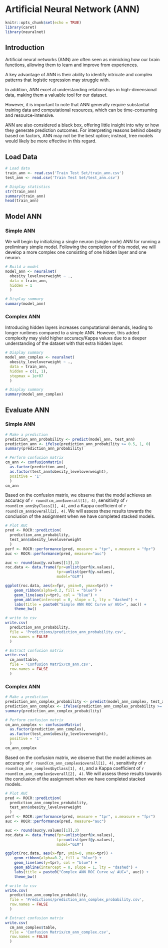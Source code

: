 # Artificial Neural Network (ANN)

<!-- ## R Packages and Setup {-} -->


```r
knitr::opts_chunk$set(echo = TRUE)
library(caret)
library(neuralnet)
```


## Introduction

Artificial neural networks (ANN) are often seen as mimicking how our brain functions, allowing them to learn and improve from experiences.

A key advantage of ANN is their ability to identify intricate and complex patterns that logistic regression may struggle with.

In addition, ANN excel at understanding relationships in high-dimensional data, making them a valuable tool for our dataset.

However, it is important to note that ANN generally require substantial training data and computational resources, which can be time-consuming and resource-intensive.

ANN are also considered a black box, offering little insight into why or how they generate prediction outcomes. For interpreting reasons behind obesity based on factors, ANN may not be the best option; instead, tree models would likely be more effective in this regard.


## Load Data

```r
# Load data
train_ann <- read.csv('Train Test Set/train_ann.csv')
test_ann <- read.csv('Train Test Set/test_ann.csv')

# Display statistics
str(train_ann)
summary(train_ann)
head(train_ann)
```


## Model ANN

### Simple ANN

We will begin by initializing a single neuron (single node) ANN for running a preliminary simple model. Following the completion of this model, we will develop a more complex one consisting of one hidden layer and one neuron.

```r
# Build a model
model_ann <- neuralnet(
  obesity_leveloverweight ~ .,
  data = train_ann,
  hidden = 1
  )
```

```r
# Display summary
summary(model_ann)
```

### Complex ANN

Introducing hidden layers increases computational demands, leading to longer runtimes compared to a simple ANN. However, this added complexity may yield higher accuracy/Kappa values due to a deeper understanding of the dataset with that extra hidden layer.

```r
# Display summary
model_ann_complex <- neuralnet(
  obesity_leveloverweight ~ .,
  data = train_ann,
  hidden = c(1, 1),
  stepmax = 1e+07
  )
```

```r
# Display summary
summary(model_ann_complex)
```


## Evaluate ANN

### Simple ANN

```r
# Make a prediction
prediction_ann_probability <- predict(model_ann, test_ann)
prediction_ann <- ifelse(prediction_ann_probability >= 0.5, 1, 0)
summary(prediction_ann_probability)

# Perform confusion matrix
cm_ann <- confusionMatrix(
  as.factor(prediction_ann),
  as.factor(test_ann$obesity_leveloverweight),
  positive = '1'
  )
cm_ann
```

Based on the confusion matrix, we observe that the model achieves an accuracy of ``r round(cm_ann$overall[1], 4)``, sensitivity of ``r round(cm_ann$byClass[1], 4)``, and a Kappa coefficient of ``r round(cm_ann$overall[2], 4)``. We will assess these results towards the conclusion of the assignment when we have completed stacked models.


```r
# Plot AUC
pred <- ROCR::prediction(
  prediction_ann_probability,
  test_ann$obesity_leveloverweight
  )
perf <- ROCR::performance(pred, measure = "tpr", x.measure = "fpr")
auc <- ROCR::performance(pred, measure="auc")

auc <- round(auc@y.values[[1]],3)
roc.data <- data.frame(fpr=unlist(perf@x.values),
                       tpr=unlist(perf@y.values),
                       model="GLM")

ggplot(roc.data, aes(x=fpr, ymin=0, ymax=tpr)) +
    geom_ribbon(alpha=0.2, fill = "blue") +
    geom_line(aes(y=tpr), col = "blue") +
    geom_abline(intercept = 0, slope = 1, lty = "dashed") +
    labs(title = paste0("Simple ANN ROC Curve w/ AUC=", auc)) +
    theme_bw()
```

```r
# write to csv
write.csv(
  prediction_ann_probability,
  file = 'Predictions/prediction_ann_probability.csv',
  row.names = FALSE
  )

# Extract confusion matrix
write.csv(
  cm_ann$table,
  file = 'Confusion Matrix/cm_ann.csv',
  row.names = FALSE
  )
```

### Complex ANN

```r
# Make a prediction
prediction_ann_complex_probability <- predict(model_ann_complex, test_ann)
prediction_ann_complex <- ifelse(prediction_ann_complex_probability >= 0.5, 1, 0)
summary(prediction_ann_complex_probability)

# Perform confusion matrix
cm_ann_complex <- confusionMatrix(
  as.factor(prediction_ann_complex),
  as.factor(test_ann$obesity_leveloverweight),
  positive = '1'
  )
cm_ann_complex
```

Based on the confusion matrix, we observe that the model achieves an accuracy of ``r round(cm_ann_complex$overall[1], 4)``, sensitivity of ``r round(cm_ann_complex$byClass[1], 4)``, and a Kappa coefficient of ``r round(cm_ann_complex$overall[2], 4)``. We will assess these results towards the conclusion of the assignment when we have completed stacked models.

```r
# Plot AUC
pred <- ROCR::prediction(
  prediction_ann_complex_probability,
  test_ann$obesity_leveloverweight
  )
perf <- ROCR::performance(pred, measure = "tpr", x.measure = "fpr")
auc <- ROCR::performance(pred, measure="auc")

auc <- round(auc@y.values[[1]],3)
roc.data <- data.frame(fpr=unlist(perf@x.values),
                       tpr=unlist(perf@y.values),
                       model="GLM")

ggplot(roc.data, aes(x=fpr, ymin=0, ymax=tpr)) +
    geom_ribbon(alpha=0.2, fill = "blue") +
    geom_line(aes(y=tpr), col = "blue") +
    geom_abline(intercept = 0, slope = 1, lty = "dashed") +
    labs(title = paste0("Complex ANN ROC Curve w/ AUC=", auc)) +
    theme_bw()
```

```r
# write to csv
write.csv(
  prediction_ann_complex_probability,
  file = 'Predictions/prediction_ann_complex_probability.csv',
  row.names = FALSE
  )

# Extract confusion matrix
write.csv(
  cm_ann_complex$table,
  file = 'Confusion Matrix/cm_ann_complex.csv',
  row.names = FALSE
  )
```
